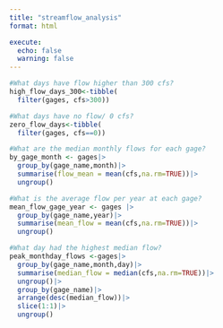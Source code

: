 ```yaml
---
title: "streamflow_analysis"
format: html

execute: 
  echo: false
  warning: false
---
```


```r
#What days have flow higher than 300 cfs?
high_flow_days_300<-tibble(
  filter(gages, cfs>300))
```

```r
#What days have no flow/ 0 cfs?
zero_flow_days<-tibble(
  filter(gages, cfs==0))
```

```r
#What are the median monthly flows for each gage?
by_gage_month <- gages|>
  group_by(gage_name,month)|>
  summarise(flow_mean = mean(cfs,na.rm=TRUE))|>
  ungroup()
```

```r
#What is the average flow per year at each gage?
mean_flow_gage_year <- gages |>
  group_by(gage_name,year)|>
  summarise(mean_flow = mean(cfs,na.rm=TRUE))|>
  ungroup()
```

```r
#What day had the highest median flow?
peak_monthday_flows <-gages|>
  group_by(gage_name,month,day)|>
  summarise(median_flow = median(cfs,na.rm=TRUE))|>
  ungroup()|>
  group_by(gage_name)|>
  arrange(desc(median_flow))|>
  slice(1:1)|>
  ungroup()
```
